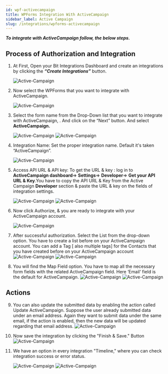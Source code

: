 ```yaml
---
id: wpf-activecampaign
title: WPForms Integration With ActiveCampaign
sidebar_label: Active Campaign
slug: /integrations/wpforms-activecampaign
---
```



**_To integrate with ActiveCampaign follow, the below steps._**

## Process of Authorization and Integration

1. At First, Open your Bit Integrations Dashboard and create an integrations by clicking the **_“Create Integrations”_** button.

   <Image
     src="active-campaign/_create-integrations"
     alt="Active-Campaign"
     w="1020"
     h="350"
   />

2. Now select the WPForms that you want to integrate with ActiveCampaign.

   <Image
     src="active-campaign/_select-trigger"
     alt="Active-Campaign"
     w="1020"
     h="350"
   />

3. Select the form name from the Drop-Down list that you want to integrate with ActiveCampaign, . And click on the “Next” button. And select **ActiveCampaign.**

   <Image
     src="active-campaign/_wp-forms"
     alt="Active-Campaign"
     w="1020"
     h="350"
   />
   <Image
     src="active-campaign/_select-activecampaign"
     alt="Active-Campaign"
     w="1020"
     h="350"
   />

4. Integration Name: Set the proper integration name. Default it's taken “ActiveCampaign”.

   <Image
     src="active-campaign/_integration-name"
     alt="Active-Campaign"
     w="1020"
     h="350"
   />

5. Access API URL & API key: To get the URL & key : log in to **ActiveCampaign dashboard**=> **Settings**=> **Developer**=> **Get your API URL & Key**.You have to copy the API URL & Key from the Active Campaign **Developer** section & paste the URL & key on the fields of integration settings.

   <Image
     src="active-campaign/_activecampaign-api-dashbord"
     alt="Active-Campaign"
     w="1020"
     h="350"
   />
   <Image
     src="active-campaign/_access-uri-and-api-key"
     alt="Active-Campaign"
     w="1020"
     h="350"
   />

6. Now click Authorize, & you are ready to integrate with your ActiveCampaign account.

   <Image
     src="active-campaign/_authorize"
     alt="Active-Campaign"
     w="1020"
     h="350"
   />

7. After successful authorization. Select the List from the drop-down option. You have to create a list before on your ActiveCampaign account. You can add a Tag [ also multiple tags] for the Contacts that you have created before on your ActiveCampaign account
   <Image
     src="active-campaign/_activecampaign-list"
     alt="Active-Campaign"
     w="1020"
     h="350"
   />
   <Image
     src="active-campaign/_activecampaign-tag"
     alt="Active-Campaign"
     w="1020"
     h="350"
   />
8. You will find the Map Field option. You have to map all the necessary form fields with the related ActiveCampaign field. Here ‘Email‘ field is the default for ActiveCampaign.
   <Image
     src="active-campaign/_default-field"
     alt="Active-Campaign"
     w="1020"
     h="350"
   />
   <Image
     src="active-campaign/_field-mapping"
     alt="Active-Campaign"
     w="1020"
     h="350"
   />

## Actions

9. You can also update the submitted data by enabling the action called Update ActiveCampaign. Suppose the user already submitted data under an email address. Again they want to submit data under the same email, if the action is enabled, then the new data will be updated regarding that email address.
   <Image
     src="active-campaign/_update-actions"
     alt="Active-Campaign"
     w="1020"
     h="350"
   />
10. Now save the integration by clicking the "Finish & Save." Button
    <Image
      src="active-campaign/_finish-and-save"
      alt="Active-Campaign"
      w="1020"
      h="350"
    />
11. We have an option in every integration "Timeline," where you can check integration success or error status.
  
    <Image
      src="active-campaign/_integrations-dashbord"
      alt="Active-Campaign"
      w="1020"
      h="350"
    />
    <Image
      src="active-campaign/_timeline"
      alt="Active-Campaign"
      w="1020"
      h="350"
    />

